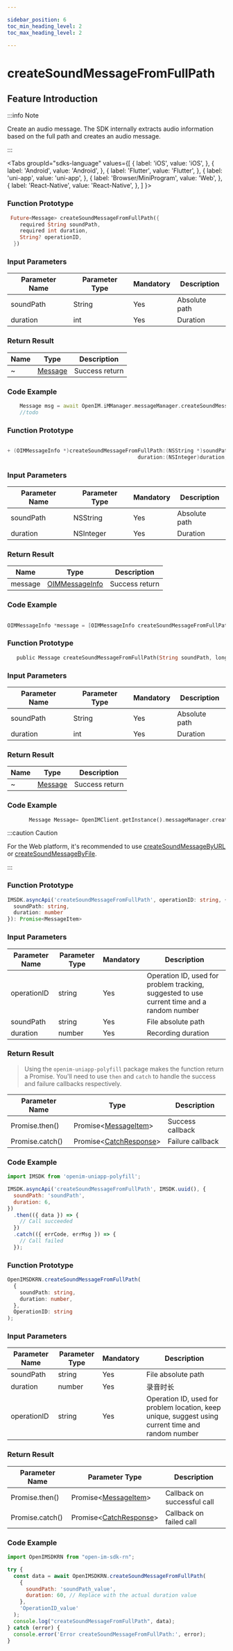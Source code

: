 ```yaml
---

sidebar_position: 6
toc_min_heading_level: 2
toc_max_heading_level: 2

---
```


# createSoundMessageFromFullPath

## Feature Introduction

:::info Note

Create an audio message. The SDK internally extracts audio information based on the full path and creates an audio message.

:::

<Tabs
groupId="sdks-language"
values={[
{ label: 'iOS', value: 'iOS', },
{ label: 'Android', value: 'Android', },
{ label: 'Flutter', value: 'Flutter', },
{ label: 'uni-app', value: 'uni-app', },
{ label: 'Browser/MiniProgram', value: 'Web', },
{ label: 'React-Native', value: 'React-Native', },
]
}>

<TabItem value="Flutter">

### Function Prototype

```dart showLineNumbers
 Future<Message> createSoundMessageFromFullPath({
    required String soundPath,
    required int duration,
    String? operationID,
  })
```

### Input Parameters

| Parameter Name | Parameter Type | Mandatory | Description   |
| -------------- | -------------- | --------- | ------------- |
| soundPath      | String         | Yes       | Absolute path |
| duration       | int            | Yes       | Duration      |

### Return Result

| Name | Type                                               | Description     |
| ---- | -------------------------------------------------- | --------------- |
| ~    | [Message](/class/message/messageInfo.mdx) | Success return |

### Code Example

```dart showLineNumbers
    Message msg = await OpenIM.iMManager.messageManager.createSoundMessageFromFullPath(soundPath: soundPath, duration: duration);
    //todo
```

</TabItem>

<TabItem value="iOS">

### Function Prototype

```swift showLineNumbers

+ (OIMMessageInfo *)createSoundMessageFromFullPath:(NSString *)soundPath
                                          duration:(NSInteger)duration;
```

### Input Parameters

| Parameter Name | Parameter Type | Mandatory | Description   |
| -------------- | -------------- | --------- | ------------- |
| soundPath      | NSString       | Yes       | Absolute path |
| duration       | NSInteger      | Yes       | Duration      |

### Return Result

| Name    | Type                                                      | Description     |
| ------- | --------------------------------------------------------- | --------------- |
| message | [OIMMessageInfo](/class/message/messageInfo.mdx) | Success return |

### Code Example

```swift showLineNumbers

OIMMessageInfo *message = [OIMMessageInfo createSoundMessageFromFullPath:@"" duration:1];

```

</TabItem>

<TabItem value="Android">

### Function Prototype

```dart showLineNumbers
   public Message createSoundMessageFromFullPath(String soundPath, long duration)
```

### Input Parameters

| Parameter Name | Parameter Type | Mandatory | Description   |
| -------------- | -------------- | --------- | ------------- |
| soundPath      | String         | Yes       | Absolute path |
| duration       | int            | Yes       | Duration      |

### Return Result

| Name | Type                                               | Description     |
| ---- | -------------------------------------------------- | --------------- |
| ~    | [Message](/class/message/messageInfo.mdx) | Success return |

### Code Example

```dart showLineNumbers
       Message Message= OpenIMClient.getInstance().messageManager.createSoundMessageFromFullPath( soundPath,  duration)
```

</TabItem>

<TabItem value="Web">

:::caution Caution

For the Web platform, it's recommended to use [createSoundMessageByURL](/api/message/createSoundMessageByURL.mdx) or [createSoundMessageByFile](/api/message/createSoundMessageByFile.mdx).

:::

</TabItem>

<TabItem value="uni-app">

### Function Prototype

```ts showLineNumbers
IMSDK.asyncApi('createSoundMessageFromFullPath', operationID: string, {
  soundPath: string,
  duration: number
}): Promise<MessageItem>
```

### Input Parameters

| Parameter Name | Parameter Type | Mandatory | Description                                           |
| -------------- | -------------- | --------- | ----------------------------------------------------- |
| operationID    | string         | Yes       | Operation ID, used for problem tracking, suggested to use current time and a random number |
| soundPath      | string         | Yes       | File absolute path                                    |
| duration       | number         | Yes       | Recording duration                                    |

### Return Result

> Using the `openim-uniapp-polyfill` package makes the function return a Promise. You'll need to use `then` and `catch` to handle the success and failure callbacks respectively.

| Parameter Name | Type                                                         | Description     |
| -------------- | ------------------------------------------------------------ | --------------- |
| Promise.then() | Promise<[MessageItem](/class/message/messageInfo.mdx)\> | Success callback |
| Promise.catch()| Promise<[CatchResponse](/class/response.mdx)\>          | Failure callback |

### Code Example

```js showLineNumbers
import IMSDK from 'openim-uniapp-polyfill';

IMSDK.asyncApi('createSoundMessageFromFullPath', IMSDK.uuid(), {
  soundPath: 'soundPath',
  duration: 6,
})
  .then(({ data }) => {
    // Call succeeded
  })
  .catch(({ errCode, errMsg }) => {
    // Call failed
  });
```

</TabItem>
<TabItem value="React-Native">

### Function Prototype

```ts showLineNumbers
OpenIMSDKRN.createSoundMessageFromFullPath(
  {
    soundPath: string,
    duration: number,
  },
  OperationID: string
);

```

### Input Parameters

| Parameter Name    | Parameter Type | Mandatory | Description                                                   |
| ----------- | -------- | -------- | ------------------------------------------------------- |
| soundPath   | string   | Yes       | File absolute path                                            |
| duration    | number   | Yes       | 录音时长                                                |
| operationID | string   | Yes       | Operation ID, used for problem location, keep unique, suggest using current time and random number |

### Return Result

| Parameter Name        | Parameter Type                                                         | Description        |
| --------------- | ---------------------------------------------------------------- | ------------ |
| Promise.then()  | Promise<[MessageItem](docs/sdks/class/message/messageInfo.mdx)\> | Callback on successful call |
| Promise.catch() | Promise<[CatchResponse](docs/sdks/class/response.mdx)\>          | Callback on failed call |

### Code Example

```js showLineNumbers
import OpenIMSDKRN from "open-im-sdk-rn";

try {
  const data = await OpenIMSDKRN.createSoundMessageFromFullPath(
    {
      soundPath: 'soundPath_value',
      duration: 60, // Replace with the actual duration value
    },
    'OperationID_value'
  );
  console.log("createSoundMessageFromFullPath", data);
} catch (error) {
  console.error('Error createSoundMessageFromFullPath:', error);
}

```

</TabItem>
</Tabs>